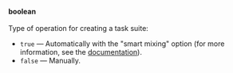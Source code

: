 **boolean**<br/><br/>Type of operation for creating a task suite:

- `true` — Automatically with the "smart mixing" option (for more information, see the [documentation](/docs-new/guide/task_upload)).
- `false` — Manually.
